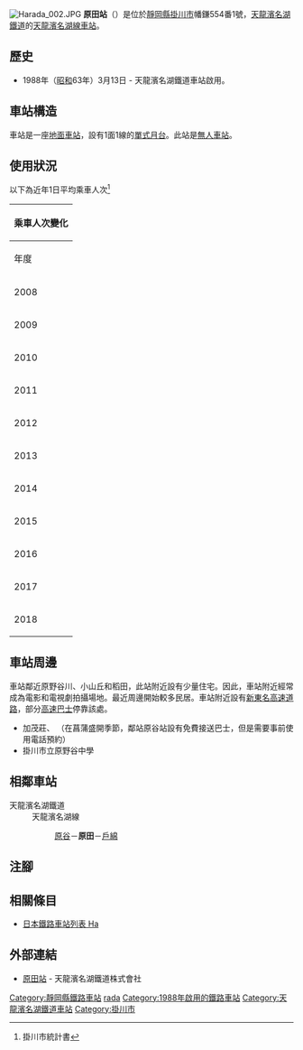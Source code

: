 {{NoteTA
|T=zh-hans:原田站 (静冈县);zh-hk:原田站 (靜岡縣);zh-tw:原田車站 (靜岡縣);
|1=zh-hans:原田站;zh-hk:原田站;zh-tw:原田車站;
}}
{{About|掛川市的車站|富士市岳南電車的車站|岳南原田站}}
{{Infobox station
|公司色 = #4D7F54
|站名 = 原田
|圖片 = Tenhama Harada 101.JPG
|圖片說明 = 月台（2009年11月）
|日文原名 = 原田
|平假名 = はらだ
|羅馬拼音 = HARADA
|副站名 = 
|電報略號 = 
|所在地 = {{JPN}}[[靜岡縣|靜岡縣]][[掛川市|掛川市]]幡鎌554番1號
|座標 = {{coord|34|49|12.43|N|137|57|10.62|E|type:railwaystation_region:JP-24|display=inline,title}}
|車站構造 = [[地面車站|地面車站]]
|月台配置 = 1面1線
|啟用年月日 = 1988年（[[昭和|昭和]]63年）3月13日
|廢站年月日 = 
|乘客人數 = 17
|上下車人次 = 
|統計年度 = 2018
|轉車 = 
|全寬備註 = [[無人車站|無人車站]]
|adjacent = {{Adjacent stations|system=天龍濱名湖鐵道|line=天龍濱名湖線|left=原谷|right=戶綿|note-left=1.5km|note-mid=距離[[掛川站|掛川]]9.4km|note-right=2.6km}}
}}
[[File:Harada_002.JPG|thumb]]
'''原田站'''（{{jpn|j=原田駅|hg=はらだえき|rm=Harada eki|f=y}}）是位於[[靜岡縣|靜岡縣]][[掛川市|掛川市]]幡鎌554番1號，[[天龍濱名湖鐵道|天龍濱名湖鐵道]]的[[天龍濱名湖線|天龍濱名湖線]][[鐵路車站|車站]]。

== 歷史 ==
* 1988年（[[昭和|昭和]]63年）3月13日 - 天龍濱名湖鐵道車站啟用。
== 車站構造 ==
車站是一座[[地面車站|地面車站]]，設有1面1線的[[單式月台|單式月台]]。此站是[[無人車站|無人車站]]。

== 使用狀況 ==
以下為近年1日平均乘車人次<ref>掛川市統計書</ref>

{| class="wikitable" style="margin: 1em 0.2em; text-align: center; font-size: 90%;"
|- style="background: #ddd;"
!colspan="2"|乘車人次變化
|-
!年度
!一日平均<br>乘車人次
|-
|2008
|34
|-
|2009
|22
|-
|2010
|22
|-
|2011
|63
|-
|2012
|51
|-
|2013
|40
|-
|2014
|26
|-
|2015
|28
|-
|2016
|19
|-
|2017
|17
|-
|2018
|17
|}
== 車站周邊 ==
車站鄰近原野谷川、小山丘和稻田，此站附近設有少量住宅。因此，車站附近經常成為電影和電視劇拍攝場地。最近周邊開始較多民居。車站附近設有[[新東名高速道路|新東名高速道路]]{{Translink|ja|森掛川インターチェンジ|森掛川交匯處}}，部分[[高速巴士|高速巴士]]停靠該處。
* 加茂莊、{{Translink|ja|加茂花菖蒲園}} （在菖蒲盛開季節，鄰站原谷站設有免費接送巴士，但是需要事前使用電話預約）
* 掛川市立原野谷中學

== 相鄰車站 ==
; 天龍濱名湖鐵道
: 天龍濱名湖線
:: [[原谷站|原谷]]－'''原田'''－[[戶綿站|戶綿]]

== 注腳 ==
{{Reflist}}
== 相關條目 ==
* [[日本鐵路車站列表_Ha|日本鐵路車站列表 Ha]]
== 外部連結 ==
* [https://www.tenhama.co.jp/about/station/harada/ 原田站] {{Wayback|url=https://www.tenhama.co.jp/about/station/harada/ |date=20201028111428 }}{{ja icon}} - 天龍濱名湖鐵道株式會社
{{天龍濱名湖線}}
{{DEFAULTSORT:Harada}}
[[Category:靜岡縣鐵路車站|Category:靜岡縣鐵路車站]]
[[Category:日本鐵路車站_Ha|rada]]
[[Category:1988年啟用的鐵路車站|Category:1988年啟用的鐵路車站]]
[[Category:天龍濱名湖鐵道車站|Category:天龍濱名湖鐵道車站]]
[[Category:掛川市|Category:掛川市]]